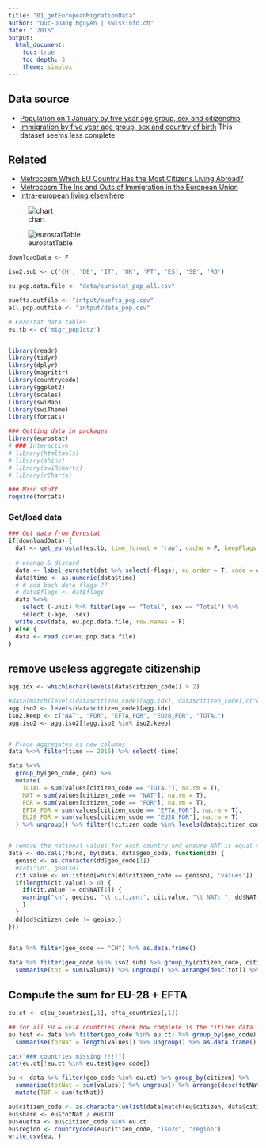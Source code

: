 ```yaml
---
title: "01_getEuropeanMigrationData"
author: "Duc-Quang Nguyen | swissinfo.ch"
date: " 2016"
output: 
  html_document:
    toc: true
    toc_depth: 3
    theme: simplex
---
```


## Data source

 * [Population on 1 January by five year age group, sex and citizenship](http://appsso.eurostat.ec.europa.eu/nui/show.do?dataset=migr_pop1ctz&lang=en)
 * [Immigration by five year age group, sex and country of birth](http://appsso.eurostat.ec.europa.eu/nui/show.do?dataset=migr_imm3ctb&lang=en) This dataset seems less complete

## Related

* [Metrocosm Which EU Country Has the Most Citizens Living Abroad?](http://metrocosm.com/eu-diaspora-map/)
* [Metrocosm The Ins and Outs of Immigration in the European Union](http://metrocosm.com/mapping-eu-immigration/)
* [Intra-european living elsewhere](http://www.economist.com/news/europe/21704813-eus-cherished-free-movement-rights-are-less-secure-they-seem-europes-scapegoat)

![chart](inspirations/20160813_EUC318.png)

![eurostatTable](inspirations/Main_countries_of_citizenship_and_birth_of_the_foreign_foreign-born_population,_1_January_2015_(¹)_(in_absolute_numbers_and_as_a_percentage_of_the_total_foreign_foreign-born_population)_YB16.png)


```r
downloadData <- F

iso2.sub <- c('CH', 'DE', 'IT', 'UK', 'PT', 'ES', 'SE', 'RO')

eu.pop.data.file <- "data/eurostat_pop_all.csv"

euefta.outfile <- "intput/euefta_pop.csv"
all.pop.outfile <- "intput/data_pop.csv"

# Eurostat data tables
es.tb <- c('migr_pop1ctz')


library(readr)
library(tidyr)
library(dplyr)
library(magrittr)
library(countrycode)
library(ggplot2)
library(scales)
library(swiMap)
library(swiTheme)
library(forcats)

### Getting data in packages
library(eurostat)
# ### Interactive 
# library(htmltools)
# library(shiny)
# library(swiRcharts)
# library(rCharts)

### Misc stuff
require(forcats)
```


### Get/load data

```r
### Get data from Eurostat
if(downloadData) {
  dat <- get_eurostat(es.tb, time_format = "raw", cache = F, keepFlags = T)
  
  # wrange & discard 
  data <- label_eurostat(dat %>% select(-flags), eu_order = T, code = c("citizen", "geo"))
  data$time <- as.numeric(data$time)
  # # add back data flags ??
  # data$flags <- dat$flags
  data %<>% 
    select (-unit) %>% filter(age == "Total", sex == "Total") %>%
    select (-age, -sex)
  write.csv(data, eu.pop.data.file, row.names = F)
} else {
  data <- read.csv(eu.pop.data.file)
}
```

## remove useless aggregate citizenship
```r
agg.idx <- which(nchar(levels(data$citizen_code)) > 2)

#data[match(levels(data$citizen_code)[agg.idx], data$citizen_code),c("citizen", "citizen_code")]
agg.iso2 <- levels(data$citizen_code)[agg.idx]
iso2.keep <- c("NAT", "FOR", "EFTA_FOR", "EU28_FOR", "TOTAL")
agg.iso2 <- agg.iso2[!agg.iso2 %in% iso2.keep]


# Place aggregates as new columns
data %<>% filter(time == 2015) %>% select(-time)

data %<>%
  group_by(geo_code, geo) %>% 
  mutate(
    TOTAL = sum(values[citizen_code == "TOTAL"], na.rm = T),
    NAT = sum(values[citizen_code == "NAT"], na.rm = T),
    FOR = sum(values[citizen_code == "FOR"], na.rm = T),
    EFTA_FOR = sum(values[citizen_code == "EFTA_FOR"], na.rm = T),
    EU28_FOR = sum(values[citizen_code == "EU28_FOR"], na.rm = T)
  ) %>% ungroup() %>% filter(!citizen_code %in% levels(data$citizen_code)[agg.idx])


# remove the national values for each country and ensure NAT is equal to it!!
data <- do.call(rbind, by(data, data$geo_code, function(dd) {
  geoiso <- as.character(dd$geo_code[1])
  #cat("\n", geoiso)
  cit.value <- unlist(dd[which(dd$citizen_code == geoiso), 'values'])
  if(length(cit.value) > 0) {
    if(cit.value != dd$NAT[1]) {
    warning("\n", geoiso, "\t citizen:", cit.value, "\t NAT: ", dd$NAT[1])
    }    
  }
  dd[dd$citizen_code != geoiso,]
}))


data %>% filter(geo_code == "CH") %>% as.data.frame()
 
data %>% filter(geo_code %in% iso2.sub) %>% group_by(citizen_code, citizen) %>%
  summarise(tot = sum(values)) %>% ungroup() %>% arrange(desc(tot)) %>% head(20)

```


## Compute the sum for EU-28 + EFTA
```r
eu.ct <- c(eu_countries[,1], efta_countries[,1])

## for all EU & EFTA countries check how complete is the citizen data
eu.test <- data %>% filter(geo_code %in% eu.ct) %>% group_by(geo_code) %>%
  summarise(forNat = length(values)) %>% ungroup() %>% as.data.frame()

cat("### countries missing !!!!")
cat(eu.ct[!eu.ct %in% eu.test$geo_code])

eu <- data %>% filter(geo_code %in% eu.ct) %>% group_by(citizen) %>%
  summarise(totNat = sum(values)) %>% ungroup() %>% arrange(desc(totNat)) %>%
  mutate(TOT = sum(totNat))

eu$citizen_code <- as.character(unlist(data[match(eu$citizen, data$citizen), 'citizen_code']))
eu$share <- eu$totNat / eu$TOT
eu$euefta <- eu$citizen_code %in% eu.ct
eu$region <- countrycode(eu$citizen_code, "iso2c", "region")
write_csv(eu, )

```



